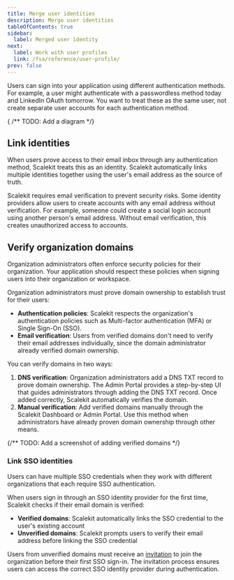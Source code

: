 ```yaml
---
title: Merge user identities
description: Merge user identities
tableOfContents: true
sidebar:
  label: Merged user identity
next:
  label: Work with user profiles
  link: /fsa/reference/user-profile/
prev: false
---
```



Users can sign into your application using different authentication methods. For example, a user might authenticate with a passwordless method today and LinkedIn OAuth tomorrow. You want to treat these as the same user, not create separate user accounts for each authentication method.

{ /** TODO: Add a diagram */}

## Link identities

When users prove access to their email inbox through any authentication method, Scalekit treats this as an identity. Scalekit automatically links multiple identities together using the user's email address as the source of truth.

Scalekit requires email verification to prevent security risks. Some identity providers allow users to create accounts with any email address without verification. For example, someone could create a social login account using another person's email address. Without email verification, this creates unauthorized access to accounts.

## Verify organization domains

Organization administrators often enforce security policies for their organization. Your application should respect these policies when signing users into their organization or workspace.

Organization administrators must prove domain ownership to establish trust for their users:

- **Authentication policies**: Scalekit respects the organization's authentication policies such as Multi-factor authentication (MFA) or Single Sign-On (SSO).
- **Email verification**: Users from verified domains don't need to verify their email addresses individually, since the domain administrator already verified domain ownership.

You can verify domains in two ways:

1. **DNS verification**: Organization administrators add a DNS TXT record to prove domain ownership. The Admin Portal provides a step-by-step UI that guides administrators through adding the DNS TXT record. Once added correctly, Scalekit automatically verifies the domain. <Badge type="note" text="Coming soon" />
2. **Manual verification**: Add verified domains manually through the Scalekit Dashboard or Admin Portal. Use this method when administrators have already proven domain ownership through other means.

{/** TODO: Add a screenshot of adding verified domains */}

### Link SSO identities

Users can have multiple SSO credentials when they work with different organizations that each require SSO authentication.

When users sign in through an SSO identity provider for the first time, Scalekit checks if their email domain is verified:

- **Verified domains**: Scalekit automatically links the SSO credential to the user's existing account
- **Unverified domains**: Scalekit prompts users to verify their email address before linking the SSO credential

Users from unverified domains must receive an [invitation](/fsa/guides/invite-only-signup/) to join the organization before their first SSO sign-in. The invitation process ensures users can access the correct SSO identity provider during authentication.
